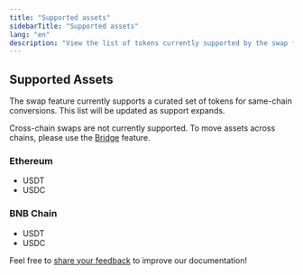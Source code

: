 ```yaml
---
title: "Supported assets"
sidebarTitle: "Supported assets"
lang: "en"
description: "View the list of tokens currently supported by the swap feature."
---
```


## Supported Assets

The swap feature currently supports a curated set of tokens for same-chain conversions. This list will be updated as support expands.

<Info>Cross-chain swaps are not currently supported. To move assets across chains, please use the [Bridge](/en/apps/bridge/introduction) feature.</Info>

### Ethereum
- USDT
- USDC

### BNB Chain
- USDT
- USDC

<Tip>Feel free to [share your feedback](https://forms.zohopublic.com/cobo/form/DocumentFeedbackForm/formperma/QvLOhxJv1_JMsJ-1dleZ8Itb_7rzN-LtgvsDdxosoVI?referrername=manuals) to improve our documentation!</Tip>